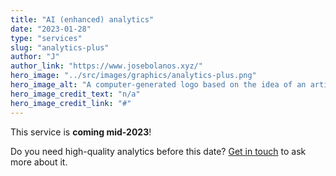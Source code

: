 ```yaml
---
title: "AI (enhanced) analytics"
date: "2023-01-28"
type: "services"
slug: "analytics-plus"
author: "J"
author_link: "https://www.josebolanos.xyz/"
hero_image: "../src/images/graphics/analytics-plus.png"
hero_image_alt: "A computer-generated logo based on the idea of an artificial neural network"
hero_image_credit_text: "n/a"
hero_image_credit_link: "#"
---
```


This service is **coming mid-2023**! 

Do you need high-quality analytics before this date? [Get in touch](../../about/) to ask more about it.